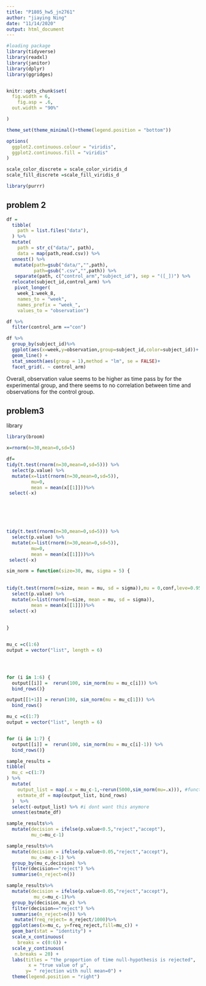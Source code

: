```yaml
---
title: "P1805_hw5_jn2761"
author: "jiaying Ning"
date: "11/14/2020"
output: html_document
---
```



```r
#loading package
library(tidyverse)
library(readxl)
library(janitor)
library(dplyr)
library(ggridges)


knitr::opts_chunk$set(
  fig.width = 6,
    fig.asp = .6,
  out.width = "90%"

)

theme_set(theme_minimal()+theme(legend.position = "bottom"))

options(
  ggplot2.continuous.colour = "viridis",
  ggplot2.continuous.fill = "viridis"
)

scale_color_discrete = scale_color_viridis_d
scale_fill_discrete =scale_fill_viridis_d
```

```r
library(purrr)
```


## problem 2


```r
df = 
  tibble(
    path = list.files("data"),
  ) %>% 
  mutate(
    path = str_c("data/", path),
    data = map(path,read.csv)) %>%
  unnest() %>% 
   mutate(path=gsub("data/","",path),
          path=gsub(".csv","",path)) %>%
   separate(path, c("control_arm","subject_id"), sep = "([_])") %>%
  relocate(subject_id,control_arm) %>%
   pivot_longer(
    week_1:week_8,
    names_to = "week", 
    names_prefix = "week_",
    values_to = "observation")


```


```r
df %>%
  filter(control_arm =="con") 
```
```r
df %>%
  group_by(subject_id)%>%
  ggplot(aes(x=week,y=observation,group=subject_id,color=subject_id))+
  geom_line() +
  stat_smooth(aes(group = 1),method = "lm", se = FALSE)+
  facet_grid(. ~ control_arm)
```
Overall, observation value seems to be higher as time pass by for the experimental group, and there seems to no correlation between time and observations for the control group.


## problem3

library
```r
library(broom)

```


```r
x=rnorm(n=30,mean=0,sd=5)

df=
tidy(t.test(rnorm(n=30,mean=0,sd=5))) %>%
  select(p.value) %>%
  mutate(x=list(rnorm(n=30,mean=0,sd=5)),
         mu=0,
         mean = mean(x[[1]]))%>%
 select(-x)




  

```

```r
tidy(t.test(rnorm(n=30,mean=0,sd=5))) %>%
  select(p.value) %>%
  mutate(x=list(rnorm(n=30,mean=0,sd=5)),
         mu=0,
         mean = mean(x[[1]]))%>%
 select(-x)
```




```r


sim_norm = function(size=30, mu, sigma = 5) {
  
  
tidy(t.test(rnorm(n=size, mean = mu, sd = sigma)),mu = 0,conf,leve=0.95,alternative="two.sided") %>%
  select(p.value) %>%
  mutate(x=list(rnorm(n=size, mean = mu, sd = sigma)),
         mean = mean(x[[1]]))%>%
 select(-x)
  
  
}



```




```r

mu_c =c(1:6)
output = vector("list", length = 6)




for (i in 1:6) {
  output[[i]] =  rerun(100, sim_norm(mu = mu_c[i])) %>%
  bind_rows()}

```

```r
output[[1+1]] = rerun(100, sim_norm(mu = mu_c[1])) %>%
  bind_rows()

```

```r

mu_c =c(1:7)
output = vector("list", length = 6)


for (i in 1:7) {
  output[[i]] =  rerun(100, sim_norm(mu = mu_c[i]-1)) %>%
  bind_rows()}

```




```r


sample_results = 
tibble(
  mu_c =c(1:7)
) %>%
  mutate(
    output_list = map(.x = mu_c-1,~rerun(5000,sim_norm(mu=.x))), #function inside of a function #rerun a 100 times
    estmate_df = map(output_list, bind_rows)
  )  %>%
  select(-output_list) %>% #i dont want this anymore 
  unnest(estmate_df) 

```

```r
sample_results%>%
  mutate(decision = ifelse(p.value<0.5,"reject","accept"),
         mu_c=mu_c-1)
```

```r
sample_results%>%
  mutate(decision = ifelse(p.value<0.05,"reject","accept"),
         mu_c=mu_c-1) %>%
  group_by(mu_c,decision) %>%
  filter(decision=="reject") %>%
  summarise(n_reject=n()) 

```




```r
sample_results%>%
  mutate(decision = ifelse(p.value<0.05,"reject","accept"),
          mu_c=mu_c-1)%>%
  group_by(decision,mu_c) %>%
  filter(decision=="reject") %>%
  summarise(n_reject=n()) %>%
   mutate(freq_reject= n_reject/1000)%>%
  ggplot(aes(x=mu_c, y=freq_reject,fill=mu_c)) + 
  geom_bar(stat = "identity") +
  scale_x_continuous(
    breaks = c(0:6)) +
  scale_y_continuous(
   n.breaks = 20) +
  labs(titles = "the proportion of time null-hypothesis is rejected",
        x = "true value of μ",
       y= " rejection with null mean=0") +
  theme(legend.position = "right")



  
```

 



